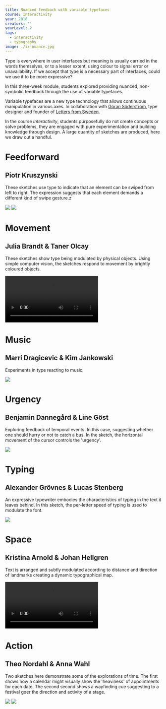 ---
title: Nuanced feedback with variable typefaces
course: Interactivity
year: 2018
creators: ''
yearLevel: 2
tags:
  - interactivity
  - typography
image: ./ix-nuance.jpg
---

Type is everywhere in user interfaces but meaning is usually carried in the words themselves, or to a lesser extent, using colour to signal error or unavailability. If we accept that type is a necessary part of interfaces, could we use it to be more expressive?

In this three-week module, students explored providing nuanced, non-symbolic feedback through the use of variable typefaces.  

Variable typefaces are a new type technology that allows continuous manipulation in various axes. In collaboration with <a href="http://goransoderstrom.se/">Göran Söderström</a>, type designer and founder of <a href="https://lettersfromsweden.se/">Letters from Sweden</a>.

In the course <em>Interactivity</em>, students purposefully do not create concepts or solve problems, they are engaged with pure experimentation and building knowledge through design. A large quantity of sketches are produced, here we draw out a handful.


<div className="narrow section">

# Feedforward
## Piotr Kruszynski

These sketches use type to indicate that an element can be swiped from left to right. The expression suggests that each element demands a different kind of swipe gesture.z

<ImageSet>

![](./ix-nuance-7-1.gif)
![](./ix-nuance-7-2.gif)

</ImageSet>

</div>

<div className="narrow section">

# Movement
## Julia Brandt & Taner Olcay

These sketches show type being modulated by physical objects. Using simple computer vision, the sketches respond to movement by brightly coloured objects.

<video autoplay src="./ix-nuance-1-1.webm" />
<video autoplay src="./ix-nuance-1-2.webm" />

</div>

<div className="narrow section">

# Music
## Marri Dragicevic & Kim Jankowski

Experiments in type reacting to music.

<ImageSet>

![](./ix-nuance-2-1.gif)

</ImageSet>

</div>

<div className="narrow section">

# Urgency
## Benjamin Dannegård & Line Göst

Exploring feedback of temporal events. In this case, suggesting whether one should hurry or not to catch a bus. In the sketch, the horizontal movement of the cursor controls the 'urgency'.

<ImageSet>

![](./ix-nuance-3-1.gif)

</ImageSet>

</div>

<div className="narrow section">

# Typing
## Alexander Grövnes & Lucas Stenberg

An expressive typewriter embodies the characteristics of typing in the text it leaves behind. In this sketch, the per-letter speed of typing is used to modulate the font.

<ImageSet>

![](./ix-nuance-4-1.gif)

</ImageSet>

</div>

<div className="narrow section">

# Space
## Kristina Arnold & Johan Hellgren

Text is arranged and subtly modulated according to distance and direction of landmarks creating a dynamic typographical map.

<video autoplay src="./ix-nuance-5-1.webm" />

</div>

<div className="narrow section">

# Action
## Theo Nordahl & Anna Wahl

Two sketches here demonstrate some of the explorations of time. The first shows how a calendar might visually show the 'heaviness' of appointments for each date. The second second shows a wayfinding cue suggesting to a festival goer the direction and activity of a stage.

<ImageSet>

![](./ix-nuance-6-1.gif)
![](./ix-nuance-6-2.gif)

</ImageSet>

</div>
